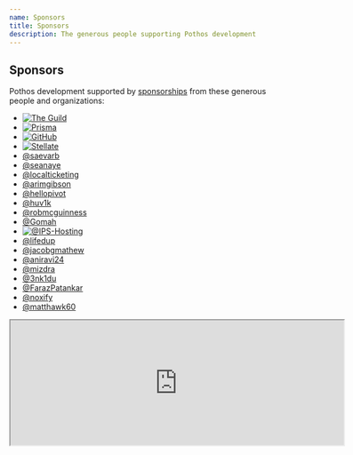 ```yaml
---
name: Sponsors
title: Sponsors
description: The generous people supporting Pothos development
---
```





## Sponsors

Pothos development supported by [sponsorships](https://github.com/sponsors/hayes) from these
generous people and organizations:

- [![The Guild](https://pothos-graphql.dev/assets/the-guild-logo.svg)](https://www.the-guild.dev/)
- [![Prisma](https://pothos-graphql.dev/assets/prisma-logo.svg)](https://www.prisma.io/)
- [![GitHub](https://pothos-graphql.dev/assets/github-logo.svg)](https://github.com/)
- [![Stellate](https://pothos-graphql.dev/assets/stellate-logo.svg)](https://stellate.co/)
- [@saevarb](https://github.com/saevarb)
- [@seanaye](https://github.com/seanaye)
- [@localticketing](https://github.com/localticketing)
- [@arimgibson](https://github.com/arimgibson)
- [@hellopivot](https://github.com/hellopivot)
- [@huv1k](https://github.com/huv1k)
- [@robmcguinness](https://github.com/robmcguinness)
- [@Gomah](https://github.com/Gomah)
- [![@IPS-Hosting](/assets/ips-logo.svg)](https://github.com/IPS-Hosting)
- [@lifedup](https://github.com/lifedup)
- [@jacobgmathew](https://github.com/jacobgmathew)
- [@aniravi24](https://github.com/aniravi24)
- [@mizdra](https://github.com/mizdra)
- [@3nk1du](https://github.com/3nk1du)
- [@FarazPatankar](https://github.com/FarazPatankar)
- [@noxify](https://github.com/noxify)
- [@matthawk60](https://github.com/matthawk60)

<iframe
  src="https://github.com/sponsors/hayes/card"
  title="Sponsor hayes"
  height="225"
  width="600"
></iframe>
